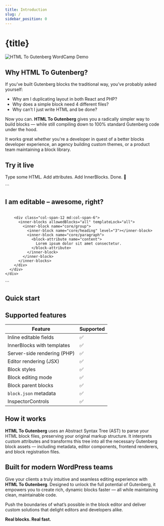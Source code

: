 ```yaml
---
title: Introduction
slug: /
sidebar_position: 0
---
```





# {title}

<head>
  <title>{title}</title>
</head>

<Introduction />

![HTML To Gutenberg WordCamp Demo](/img/wordcamp-demo.png)

## Why HTML To Gutenberg?

If you’ve built Gutenberg blocks the traditional way, you’ve probably asked yourself:

- Why am I duplicating layout in both React and PHP?
- Why does a simple block need 4 different files?
- Why can’t I just write HTML and be done?

Now you can. **HTML To Gutenberg** gives you a radically simpler way to build blocks — while still compiling down to 100% standard Gutenberg code under the hood.

It works great whether you're a developer in quest of a better blocks developer experience, an agency building custom themes, or a product team maintaining a block library.

## Try it live

Type some HTML. Add attributes. Add InnerBlocks. Done. 🎉

<LiveEditor>
  ```
  <section class="py-20 bg-blue-200" data-parent="custom/parent-block" data-editing-mode="contentOnly">
    <div class="container">
      <div class="grid grid-cols-12 gap-4">
        <div class="col-span-12 md:col-span-6">
          <h2 class="text-2xl" data-bind="section_title">I am editable – awesome, right?</h2>
          <img class="aspect-square object-cover" data-bind="section_image" />
        </div>

        <div class="col-span-12 md:col-span-6">
          <inner-blocks allowedBlocks="all" templateLock="all">
            <inner-block name="core/group">
              <inner-block name="core/heading" level="3"></inner-block>
              <inner-block name="core/paragraph">
                <block-attribute name="content">
                  Lorem ipsum dolor sit amet consectetur.
                </block-attribute>
              </inner-block>
            </inner-block>
          </inner-blocks>
        </div>
      </div>
    </div>

  </section>
  ```
</LiveEditor>

## Quick start

<QuickStart />

## Supported features

| Feature                     | Supported          |
| --------------------------- | ------------------ |
| Inline editable fields      | :white_check_mark: |
| InnerBlocks with templates  | :white_check_mark: |
| Server-side rendering (PHP) | :white_check_mark: |
| Editor rendering (JSX)      | :white_check_mark: |
| Block styles                | :white_check_mark: |
| Block editing mode          | :white_check_mark: |
| Block parent blocks         | :white_check_mark: |
| `block.json` metadata       | :white_check_mark: |
| InspectorControls           | :white_check_mark: |

## How it works

**HTML To Gutenberg** uses an Abstract Syntax Tree (AST) to parse your HTML block files, preserving your original markup structure. It interprets custom attributes and transforms this tree into all the necessary Gutenberg block assets — including metadata, editor components, frontend renderers, and block registration files.

## Built for modern WordPress teams

Give your clients a truly intuitive and seamless editing experience with **HTML To Gutenberg**. Designed to unlock the full potential of Gutenberg, it empowers you to create rich, dynamic blocks faster — all while maintaining clean, maintainable code.

Push the boundaries of what’s possible in the block editor and deliver custom solutions that delight editors and developers alike.

**Real blocks. Real fast.**
